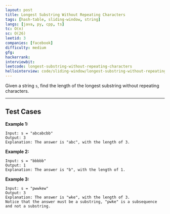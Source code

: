 ```yaml
---
layout: post
title: Longest Substring Without Repeating Characters
tags: [hash-table, sliding-window, string]
langs: [java, py, cpp, ts]
tc: O(n)
sc: O(26)
leetid: 3
companies: [facebook]
difficulty: medium
gfg: 
hackerrank: 
interviewbit: 
leetcode: longest-substring-without-repeating-characters
hellointerview: code/sliding-window/longest-substring-without-repeating-characters
---
```


Given a string `s`, find the length of the longest substring without repeating characters.

---

## Test Cases

**Example 1:**
```
Input: s = "abcabcbb"
Output: 3
Explanation: The answer is "abc", with the length of 3.
```

**Example 2:**
```
Input: s = "bbbbb"
Output: 1
Explanation: The answer is "b", with the length of 1.
```

**Example 3:**
```
Input: s = "pwwkew"
Output: 3
Explanation: The answer is "wke", with the length of 3.
Notice that the answer must be a substring, "pwke" is a subsequence and not a substring.
```